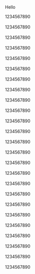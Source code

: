 
<div className="preview flex min-h-[350px] w-full justify-center p-2 sm:p-10 items-center">
    <div className="overflow-hidden dark:bg-[#111111] bg-white w-full">
        <MacbookScroll title="Hello 👋" src="/images/portfolio.webp"></MacbookScroll>
    </div>
</div>


Hello

1234567890 <br></br>
1234567890 <br></br>
1234567890 <br></br>
1234567890 <br></br>
1234567890 <br></br>
1234567890 <br></br>
1234567890 <br></br>
1234567890 <br></br>
1234567890 <br></br>
1234567890 <br></br>
1234567890 <br></br>
1234567890 <br></br>
1234567890 <br></br>
1234567890 <br></br>
1234567890 <br></br>
1234567890 <br></br>
1234567890 <br></br>
1234567890 <br></br>
1234567890 <br></br>
1234567890 <br></br>
1234567890 <br></br>
1234567890 <br></br>
1234567890 <br></br>
1234567890 <br></br>
1234567890 <br></br>
